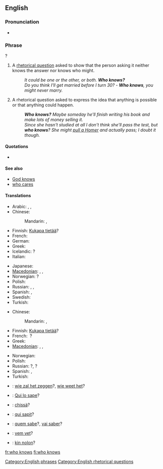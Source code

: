 ==English==

===Pronunciation===
* {{audio|en-us-who-knows.ogg|Audio (US)}}

===Phrase===
{{head|en|phrase|head=[[who]] [[knows]]}}?

# A [[rhetorical question]] asked to show that the person asking it neither knows the answer nor knows who might.
#: ''It could be one or the other, or both. '''Who knows?'''''
#: ''Do you think I'll get married before I turn 30?'' - '''''Who knows''', you might never marry.''
# A rhetorical question asked to express the idea that anything is possible or that anything could happen.
#: '''''Who knows?'''  Maybe someday he'll finish writing his book and make lots of money selling it.''
#: ''Since she hasn't studied at all I don't think she'll pass the test, but '''who knows'''? She might [[pull a Homer]] and actually pass; I doubt it though.''

====Quotations====
* {{seeCites}}

====See also====
* [[God knows]]
* [[who cares]]

====Translations====
{{trans-top|a rhetorical question asked to show that the asker neither knows the answer nor who might know it}}
* Arabic: {{t-|ar|من يدري|alt=من يدري؟|tr=man yadri?}}, {{t-|ar|الله أعلم|tr=allaahu 'á3lam}}, {{t-|ar|إبصر|tr='ibSar}}
* Chinese:
*: Mandarin: {{t-|cmn|誰知道|alt=誰知道？|sc=Hani}}, {{t-|cmn|谁知道|alt=谁知道？|tr=shéi zhīdào|sc=Hani}}
* Finnish: [[Kukapa tietää]]?
* French: {{t+|fr|qui sait|alt=qui sait ?}} <!-- a space before ? is required -->
* German: {{t-|de|wer weiß|alt=wer weiß?}}
* Greek: {{t-|el|ποιος ξέρει;|tr=poios xérei?|sc=Grek}}
* Icelandic: {{t-|is|hver veit}}?
* Italian: {{t-|it|chissà|alt=chissà?}}
{{trans-mid}}
* Japanese: {{t-|ja|誰が知っているのか|alt=誰が知っているのか？|tr=dare-ga shitte iru no ka?}}
* [[Macedonian]]: {{t-|mk|којзнае|tr=kójznae}}, {{t-|mk|кој го знае|tr=koj go znáe}}, {{t-|mk|кој ќе знае|tr=koj ḱe znáe}}
* Norwegian: {{t-|no|hvem vet}}?
* Polish: {{t-|pl|kto wie|alt=kto wie?}}
* Russian: {{t-|ru|кто знает|alt=кто знает?|tr=kto znájet}}, {{t-|ru|кто его знает||alt=кто его  знает?|tr=kto jevó znájet}}, {{t-|ru|как знать|alt=как знать?|tr=kak znat'?}}
* Spanish: {{t-|es|quién sabe|alt=¿quién sabe?}}, {{t-|es|quién sabe|alt=¡quién sabe!}}
* Swedish: {{t|sv|vem vet?}}
* Turkish: {{t-|tr|kim bilir}}
{{trans-bottom}}

{{trans-top|asked to express the idea that anything is possible}}
* Chinese:
*: Mandarin: {{t-|cmn|誰知道|alt=誰知道？|sc=Hani}}, {{t-|cmn|谁知道|alt=谁知道？|tr=shéi zhīdào|sc=Hani}}
* Finnish: [[Kukapa tietää]]?
* French: {{t+|fr|qui sait}}&nbsp;?
* Greek: {{t-|el|ποιος ξέρει;|tr=poios xérei?|sc=Grek}}
* [[Macedonian]]: {{t-|mk|којзнае|tr=kójznae}},  {{t-|mk|кој го знае|tr=koj go znáe}},  {{t-|mk|кој ќе знае|tr=koj ḱe znáe}}
{{trans-mid}}
* Norwegian: {{t-|no|hvem vet?}}
* Polish: {{t-|pl|kto wie?}}
* Russian: {{t-|ru|кто знает|tr=kto znájet}}?, {{t-|ru|кто его знает|tr=kto jevó znájet}}?
* Spanish: {{t-|es|quién sabe|alt=¿quién sabe?}}, {{t-|es|quién sabe|alt=¡quién sabe!}}
* Turkish: {{t-|tr|kim bilir|alt=kim bilir?}}
{{trans-bottom}}

{{checktrans-top}}
* {{ttbc|nl}}: [[wie zal het zeggen]]?, [[wie weet het]]?
* {{ttbc|ia}}: [[Qui lo sape]]?
{{trans-mid}}
* {{ttbc|it}}: [[chissà]]?
* {{ttbc|la}}: [[qui sapit]]?
* {{ttbc|pt}}: [[quem sabe]]?, [[vai saber]]?
* {{ttbc|sv}}: [[vem vet]]?
* {{ttbc|vo}}: [[kin nolon]]?
{{trans-bottom}}

[[Category:English phrases]]
[[Category:English rhetorical questions]]

[[fr:who knows]]
[[fi:who knows]]